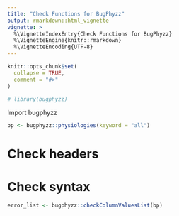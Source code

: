 ```yaml
---
title: "Check Functions for BugPhyzz"
output: rmarkdown::html_vignette
vignette: >
  %\VignetteIndexEntry{Check Functions for BugPhyzz}
  %\VignetteEngine{knitr::rmarkdown}
  %\VignetteEncoding{UTF-8}
---
```


```r
knitr::opts_chunk$set(
  collapse = TRUE,
  comment = "#>"
)
```

```r
# library(bugphyzz)
```

Import bugphyzz

```r
bp <- bugphyzz::physiologies(keyword = "all")
```


# Check headers




# Check syntax





```r
error_list <- bugphyzz::checkColumnValuesList(bp)
```

